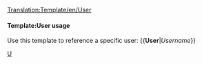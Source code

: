 <noinclude>[[Translation:Template/en/User]]</noinclude>

<includeonly>{{{1}}}</includeonly><noinclude>

====Template:User usage==== 
Use this template to reference a specific user: 
<nowiki>{{</nowiki>'''User'''|''Username''<nowiki>}}</nowiki>

[[Category:en/Link Templates|U]]</noinclude>